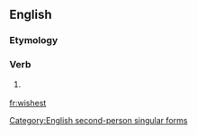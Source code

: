 ==English==

===Etymology===
{{suffix|wish|est}}

===Verb===
{{en-verb form}}

# {{archaic}} {{form of|Second-person singular simple present form|wish}}

[[Category:English second-person singular forms]]

[[fr:wishest]]